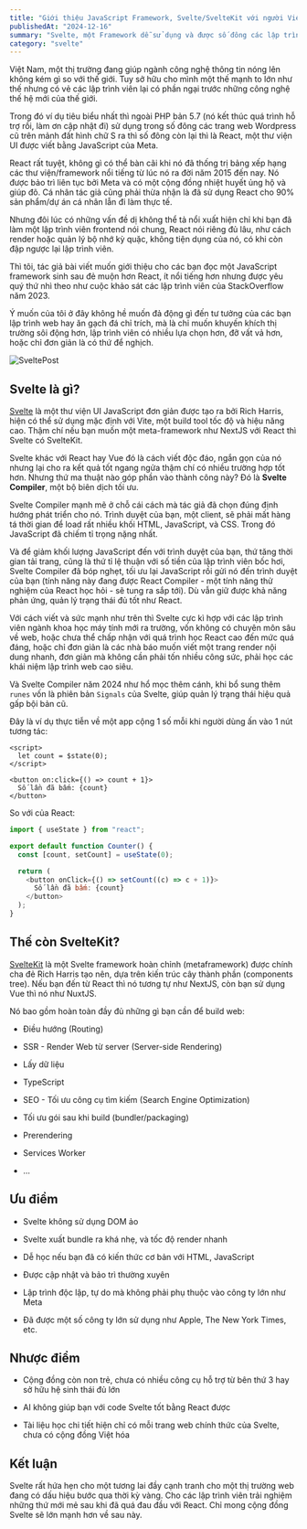 ```yaml
---
title: "Giới thiệu JavaScript Framework, Svelte/SvelteKit với người Việt"
publishedAt: "2024-12-16"
summary: "Svelte, một Framework dễ sử dụng và được số đông các lập trình viên thế hệ mới yêu thích"
category: "svelte"
---
```


Việt Nam, một thị trường đang giúp ngành công nghệ thông tin nóng lên không kém gì so với thế giới. Tuy sở hữu cho mình một thế mạnh to lớn như thế nhưng có vẻ các lập trình viên lại có phần ngại trước những công nghệ thế hệ mới của thế giới.

Trong đó ví dụ tiêu biểu nhất thì ngoài PHP bản 5.7 (nó kết thúc quá trình hỗ trợ rồi, làm ơn cập nhật đi) sử dụng trong số đông các trang web Wordpress cũ trên mảnh đất hình chữ S ra thì số đông còn lại thì là React, một thư viện UI được viết bằng JavaScript của Meta.

React rất tuyệt, không gì có thể bàn cãi khi nó đã thống trị bảng xếp hạng các thư viện/framework nổi tiếng từ lúc nó ra đời năm 2015 đến nay. Nó được bảo trì liên tục bởi Meta và có một cộng đồng nhiệt huyết ủng hộ và giúp đõ. Cá nhân tác giả cũng phải thừa nhận là đã sử dụng React cho 90% sản phẩm/dự án cá nhân lẫn đi làm thực tế.

Nhưng đôi lúc có những vấn đề dị không thể tả nổi xuất hiện chỉ khi bạn đã làm một lập trình viên frontend nói chung, React nói riêng đủ lâu, như cách render hoặc quản lý bộ nhớ kỳ quặc, không tiện dụng của nó, có khi còn đập ngược lại lập trình viên.

Thì tôi, tác giả bài viết muốn giới thiệu cho các bạn đọc một JavaScript framework sinh sau đẻ muộn hơn React, ít nổi tiếng hơn nhưng được yêu quý thứ nhì theo như cuộc khảo sát các lập trình viên của StackOverflow năm 2023.

Ý muốn của tôi ở đây không hề muốn đả động gì đến tư tưởng của các bạn lập trình web hay ăn gạch đá chỉ trích, mà là chỉ muốn khuyến khích thị trường sôi động hơn, lập trình viên có nhiều lựa chọn hơn, đỡ vất vả hơn, hoặc chỉ đơn giản là có thứ để nghịch.

![SveltePost](https://i.ibb.co/X4mq836/svelte.png)

## Svelte là gì?

[Svelte](https://svelte.dev/docs/svelte) là một thư viện UI JavaScript đơn giản được tạo ra bởi Rich Harris, hiện có thể sử dụng mặc định với Vite, một build tool tốc độ và hiệu năng cao. Thậm chí nếu bạn muốn một meta-framework như NextJS với React thì Svelte có SvelteKit.

Svelte khác với React hay Vue đó là cách viết độc đáo, ngắn gọn của nó nhưng lại cho ra kết quả tốt ngang ngửa thậm chí có nhiều trường hợp tốt hơn. Nhưng thứ ma thuật nào góp phần vào thành công này? Đó là **Svelte Compiler**, một bộ biên dịch tối ưu.

Svelte Compiler mạnh mẽ ở chỗ cái cách mà tác giả đã chọn đúng định hướng phát triển cho nó. Trình duyệt của bạn, một client, sẽ phải mất hàng tá thời gian để load rất nhiều khối HTML, JavaScript, và CSS. Trong đó JavaScript đã chiếm tỉ trọng nặng nhất.

Và để giảm khối lượng JavaScript đến với trình duyệt của bạn, thứ tăng thời gian tải trang, cũng là thứ tỉ lệ thuận với số tiền của lập trình viên bốc hơi, Svelte Compiler đã bóp nghẹt, tối ưu lại JavaScript rồi gửi nó đến trình duyệt của bạn (tính năng này đang được React Compiler - một tính năng thử nghiệm của React học hỏi - sẽ tung ra sắp tới). Dù vẫn giữ được khả năng phản ứng, quản lý trạng thái đủ tốt như React.

Với cách viết và sức mạnh như trên thì Svelte cực kì hợp với các lập trình viên ngành khoa học máy tính mới ra trường, vốn không có chuyên môn sâu về web, hoặc chưa thể chấp nhận với quá trình học React cao đến mức quá đáng, hoặc chỉ đơn giản là các nhà báo muốn viết một trang render nội dung nhanh, đơn giản mà không cần phải tốn nhiều công sức, phải học các khái niệm lập trình web cao siêu.

Và Svelte Compiler năm 2024 như hổ mọc thêm cánh, khi bổ sung thêm `runes` vốn là phiên bản `Signals` của Svelte, giúp quản lý trạng thái hiệu quả gấp bội bản cũ.

Đây là ví dụ thực tiễn về một app cộng 1 số mỗi khi người dùng ấn vào 1 nút tương tác:

```svelte
<script>
  let count = $state(0);
</script>

<button on:click={() => count + 1}>
  Số lần đã bấm: {count}
</button>
```

So với của React:

```js
import { useState } from "react";

export default function Counter() {
  const [count, setCount] = useState(0);

  return (
    <button onClick={() => setCount((c) => c + 1)}>
      Số lần đã bấm: {count}
    </button>
  );
}
```

## Thế còn SvelteKit?

[SvelteKit](https://svelte.dev/docs/kit) là một Svelte framework hoàn chỉnh (metaframework) được chính cha đẻ Rich Harris tạo nên, dựa trên kiến trúc cây thành phần (components tree). Nếu bạn đến từ React thì nó tương tự như NextJS, còn bạn sử dụng Vue thì nó như NuxtJS.

Nó bao gồm hoàn toàn đầy đủ những gì bạn cần để build web:

- Điều hướng (Routing)

- SSR - Render Web từ server (Server-side Rendering)

- Lấy dữ liệu

- TypeScript

- SEO - Tối ưu công cụ tìm kiếm (Search Engine Optimization)

- Tối ưu gói sau khi build (bundler/packaging)

- Prerendering

- Services Worker

- ...

## Ưu điểm

- Svelte không sử dụng DOM ảo

- Svelte xuất bundle ra khá nhẹ, và tốc độ render nhanh

- Dễ học nếu bạn đã có kiến thức cơ bản với HTML, JavaScript

- Được cập nhật và bảo trì thường xuyên

- Lập trình độc lập, tự do mà không phải phụ thuộc vào công ty lớn như Meta

- Đã được một số công ty lớn sử dụng như Apple, The New York Times, etc.

## Nhược điểm

- Cộng đồng còn non trẻ, chưa có nhiều công cụ hỗ trợ từ bên thứ 3 hay sở hữu hệ sinh thái đủ lớn

- AI không giúp bạn với code Svelte tốt bằng React được

- Tài liệu học chi tiết hiện chỉ có mỗi trang web chính thức của Svelte, chưa có cộng đồng Việt hóa

## Kết luận

Svelte rất hứa hẹn cho một tương lai đầy cạnh tranh cho một thị trường web đang có dấu hiệu bước qua thời kỳ vàng. Cho các lập trình viên trải nghiệm những thứ mới mẻ sau khi đã quá đau đầu với React. Chỉ mong cộng đồng Svelte sẽ lớn mạnh hơn về sau này.

